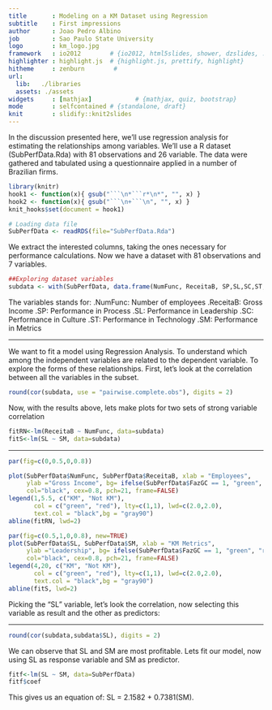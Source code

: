 ```yaml
---
title       : Modeling on a KM Dataset using Regression
subtitle    : First impressions 
author      : Joao Pedro Albino
job         : Sao Paulo State University
logo        : km_logo.jpg
framework   : io2012        # {io2012, html5slides, shower, dzslides, ...}
highlighter : highlight.js  # {highlight.js, prettify, highlight}
hitheme     : zenburn        # 
url:
  lib:   ./libraries 
  assets: ./assets
widgets     : [mathjax]            # {mathjax, quiz, bootstrap}
mode        : selfcontained # {standalone, draft}
knit        : slidify::knit2slides
---
```


In the discussion presented here, we'll use regression analysis for estimating the relationships among variables.
We'll use a R dataset (SubPerfData.Rda) with 81 observations and 26 variable.
The data were gathered and tabulated using a questionnaire applied in a number of Brazilian firms.

``` r
library(knitr)
hook1 <- function(x){ gsub("```\n*```r*\n*", "", x) }
hook2 <- function(x){ gsub("```\n+```\n", "", x) }
knit_hooks$set(document = hook1)

```

```r
# Loading data file
SubPerfData <- readRDS(file="SubPerfData.Rda")
```

We extract the interested columns, taking the ones necessary for performance calculations.
Now we have a dataset with 81 observations and 7 variables.

```r
##Exploring dataset variables
subdata <- with(SubPerfData, data.frame(NumFunc, ReceitaB, SP,SL,SC,ST,SM))
```

The variables stands for:
.NumFunc: Number of employees
.ReceitaB: Gross Income
.SP: Performance in Process
.SL: Performance in Leadership
.SC: Performance in Culture
.ST: Performance in Technology
.SM: Performance in Metrics 

---

We want to fit a model using Regression Analysis.
To understand which among the independent variables are related to the dependent variable.
To explore the forms of these relationships.
First, let's look at the correlation between all the variables in the subset.

``` r
round(cor(subdata, use = "pairwise.complete.obs"), digits = 2) 
```
Now, with the results above, lets make plots for two sets of strong variable correlation 

```r
fitRN<-lm(ReceitaB ~ NumFunc, data=subdata)
fitS<-lm(SL ~ SM, data=subdata)
```

---

```r
par(fig=c(0,0.5,0,0.8))

plot(SubPerfData$NumFunc, SubPerfData$ReceitaB, xlab = "Employees", 
     ylab ="Gross Income", bg= ifelse(SubPerfData$FazGC == 1, "green", "red"), 
     col="black", cex=0.8, pch=21, frame=FALSE)
legend(1,5.5, c("KM", "Not KM"), 
       col = c("green", "red"), lty=c(1,1), lwd=c(2.0,2.0), 
       text.col = "black",bg = "gray90")
abline(fitRN, lwd=2)

par(fig=c(0.5,1,0,0.8), new=TRUE)
plot(SubPerfData$SL, SubPerfData$SM, xlab = "KM Metrics", 
     ylab ="Leadership", bg= ifelse(SubPerfData$FazGC == 1, "green", "red"), 
     col="black", cex=0.8, pch=21, frame=FALSE)
legend(4,20, c("KM", "Not KM"), 
       col = c("green", "red"), lty=c(1,1), lwd=c(2.0,2.0), 
       text.col = "black",bg = "gray90")
abline(fitS, lwd=2)
```

Picking the "SL" variable, let's look the correlation, now selecting this variable as result and the other as predictors: 

---

``` r
round(cor(subdata,subdata$SL), digits = 2)
```

We can observe that SL and SM are most profitable.
Lets fit our model, now using SL as response variable and SM as predictor.

``` r
fitf<-lm(SL ~ SM, data=SubPerfData)
fitf$coef
```

This gives us an equation of: SL =  2.1582 +  0.7381(SM).

